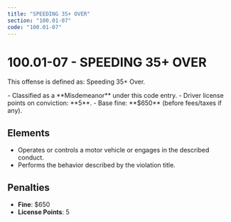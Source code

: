 ```yaml
---
title: "SPEEDING 35+ OVER"
section: "100.01-07"
code: "100.01-07"
---
```





# 100.01-07 - SPEEDING 35+ OVER

This offense is defined as: Speeding 35+ Over.

<Aside type="caution" title="Charge Type: Misdemeanor">
- Classified as a **Misdemeanor** under this code entry.
- Driver license points on conviction: **5**.
- Base fine: **$650** (before fees/taxes if any).
</Aside>

## Elements
- Operates or controls a motor vehicle or engages in the described conduct.
- Performs the behavior described by the violation title.

## Penalties
- **Fine**: $650
- **License Points**: 5
